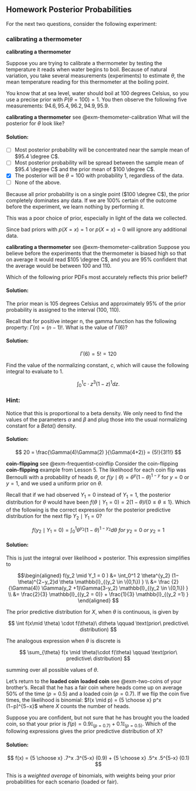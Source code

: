 ## Homework Posterior Probabilities {#sec-homework-posterior-probabilities}

For the next two questions, consider the following experiment:

::: {#exm-themometer-calibration}
### calibrating a thermometer

[**calibrating a thermometer**]{.column-margin}

Suppose you are trying to calibrate a thermometer by testing the temperature it reads when water begins to boil. Because of natural variation, you take several measurements (experiments) to estimate $\theta$, the mean temperature reading for this thermometer at the boiling point.

You know that at sea level, water should boil at 100 degrees Celsius, so you use a precise prior with $P(\theta = 100) = 1$. You then observe the following five measurements: $94.6, 95.4, 96.2, 94.9, 95.9$.
:::

::: {#exr-pdf-1}
[**calibrating a thermometer** see @exm-themometer-calibration]{.column-margin} What will the posterior for $\theta$ look like?
:::

::: {.solution .callout-tip collapse="true"}

#### Solution:

-   [ ] Most posterior probability will be concentrated near the sample mean of $95.4 \degree C$.
-   [ ] Most posterior probability will be spread between the sample mean of $95.4 \degree C$ and the prior mean of $100 \degree C$.
-   [x] The posterior will be $\theta=100$ with probability 1, regardless of the data.
-   [ ] None of the above.

Because all prior probability is on a single point ($100 \degree C$), the prior completely dominates any data. If we are 100% certain of the outcome before the experiment, we learn nothing by performing it.

This was a poor choice of prior, especially in light of the data we collected.

Since bad priors with $p(X=x)=1$ or $p(X=x)=0$ will ignore any additional data.
:::

::: {#exr-pdf-2}
[**calibrating a thermometer** see @exm-themometer-calibration]{.column-margin} Suppose you believe before the experiments that the thermometer is biased high so that on average it would read $105 \degree C$, and you are 95% confident that the average would be between 100 and 110.

Which of the following prior PDFs most accurately reflects this prior belief?
:::

::: {.solution .callout-tip collapse="true"}

#### Solution:

The prior mean is 105 degrees Celsius and approximately 95% of the prior probability is assigned to the interval (100, 110).
:::

::: {#exr-pdf-3}
Recall that for positive integer n, the gamma function has the following property: $\Gamma(n)=(n−1)!$. What is the value of $\Gamma(6)$?
:::

::: {.solution .callout-tip collapse="true"}
#### Solution:

$$
    \Gamma(6)=5!=120
$$
:::

::: {#exr-pdf-4}
Find the value of the normalizing constant, $c$, which will cause the following integral to evaluate to 1.

$$
    \int_0^1c⋅z^3(1-z)^1 dz.
$$
:::

::: {.callout-important}
### Hint:

Notice that this is proportional to a beta density. We only need to find the values of the parameters $\alpha$ and $\beta$ and plug those into the usual normalizing constant for a $Beta()$ density.
:::

::: {.solution .callout-tip collapse="true"}

#### Solution:

$$
20 = \frac{\Gamma(4)\Gamma(2) }{\Gamma(4+2)} = {5!}{3!1!}
$$
:::

::: {#exr-pdf-5}
[**coin-flipping** see @exm-frequentist-coinflip]{.column-margin} Consider the coin-flipping **coin-flipping** example from Lesson 5.  The likelihood for each coin flip was Bernoulli with a probability of heads $\theta$, or $f(y \mid \theta) = \theta^y (1−\theta)^{1−y}$ for $y=0$ or $y=1$, and we used a uniform prior on $\theta$.

Recall that if we had observed $Y_1 = 0$ instead of $Y_1 = 1$, the posterior distribution for $\theta$ would have been $f(\theta \mid Y_1 = 0 ) = 2(1−\theta)I{\{0 \le \theta \le 1\}}$. Which of the following is the correct expression for the posterior predictive distribution for the next flip $Y_2 \mid Y_1 = 0?$

$$
f(y_2 \mid Y_1 = 0 ) = \int_0^1 \theta^{y_2}(1−\theta)^{1−y_2}d\theta \: for \: y_2 = 0 \: or \: y_2 = 1
$$
:::

::: {.solution .callout-tip collapse="true"}

#### Solution:

This is just the integral over likelihood × posterior. This expression simplifies to

$$\begin{aligned}
f(y_2 \mid Y_1 = 0 ) &= \int_0^1 2 \theta^{y_2} (1−\theta)^{2−y_2}d \theta \mathbb{I}_{(y_2 \in \{0,1\}) } \\
                 &= \frac {2}{\Gamma(4)} \Gamma(y_2 +1)\Gamma(3-y_2) \mathbb{I}_{(y_2 \in \{0,1\}) } \\
                 &= \frac{2}{3} \mathbb{I}_{(y_2 = 0)} + \frac{1}{3} \mathbb{I}_{(y_2 =1) } \end{aligned}
$$

:::

::: {#exr-pdf-6}
The prior predictive distribution for $X$, when $\theta$ is continuous, is given by

$$
\int f(x\mid \theta) \cdot f(\theta)\ d\theta \qquad \text(prior\ predictive\ distribution)
$$

The analogous expression when $\theta$ is discrete is

$$
\sum_{\theta} f(x \mid \theta)\cdot f(\theta) \qquad \text(prior\ predictive\ distribution)
$$

summing over all possible values of $\theta$.

Let's return to the **loaded coin** [**loaded coin** see @exm-two-coins]{.column-margin} of your brother's. Recall that he has a fair coin where heads come up on average $50 \%$ of the time $(p=0.5)$ and a loaded coin $(p=0.7)$. If we flip the coin five times, the likelihood is binomial: $f(x \mid p) = {5 \choose x} p^x (1−p)^{5−x}$ where $X$ counts the number of heads.

Suppose you are confident, but not sure that he has brought you the loaded coin, so that your prior is $f(p)=0.9 \mathbb{I}_{(p=0.7)} +0.1 \mathbb{I}_{(p=0.5)}$. Which of the following expressions gives the prior predictive distribution of X?
:::

::: {.solution .callout-tip collapse="true"}
#### Solution:

$$
    f(x) = {5 \choose x} .7^x .3^{5-x} (0.9) + {5 \choose x} .5^x .5^{5-x} (0.1)
$$

This is a *weighted average* of binomials, with weights being your prior probabilities for each scenario (loaded or fair).
:::